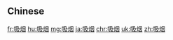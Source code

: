 {{also|吸煙|吸菸}}
==Chinese==
{{zh-see|吸煙}}

[[fr:吸烟]]
[[hu:吸烟]]
[[mg:吸烟]]
[[ja:吸烟]]
[[chr:吸烟]]
[[uk:吸烟]]
[[zh:吸烟]]
